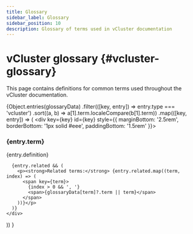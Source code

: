 ```yaml
---
title: Glossary
sidebar_label: Glossary
sidebar_position: 10
description: Glossary of terms used in vCluster documentation
---
```



<!-- vale off -->
# vCluster glossary {#vcluster-glossary}
<!-- vale on -->

This page contains definitions for common terms used throughout the vCluster documentation.

<!-- vale off -->
{Object.entries(glossaryData)
  .filter(([key, entry]) => entry.type === 'vcluster')
  .sort((a, b) => a[1].term.localeCompare(b[1].term))
  .map(([key, entry]) => (
    <div key={key} id={key} style={{ marginBottom: '2.5rem', borderBottom: '1px solid #eee', paddingBottom: '1.5rem' }}>
      <h3>{entry.term}</h3>
      <p>{entry.definition}</p>
      
      {entry.related && (
        <p><strong>Related terms:</strong> {entry.related.map((term, index) => (
          <span key={term}>
            {index > 0 && ', '}
            <span>{glossaryData[term]?.term || term}</span>
          </span>
        ))}</p>
      )}
    </div>
  ))
}
<!-- vale on -->